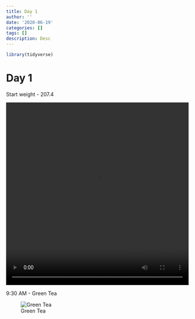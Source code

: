 ```yaml
---
title: Day 1
author: ''
date: '2020-06-19'
categories: []
tags: []
description: Desc
---
```


```r
library(tidyverse)

```

# Day 1

Start weight - 207.4

<video width="500" height="500" controls>
  <source src="./vid/start.MOV" type="video/mp4">
</video>

9:30 AM - Green Tea

![Green Tea](/img/tea1.jpg)
